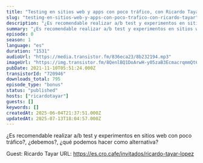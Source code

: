 ```yaml
---
title: "Testing en sitios web y apps con poco tráfico, con Ricardo Tayar"
slug: "testing-en-sitios-web-y-apps-con-poco-trafico-con-ricardo-tayar"
description: "¿Es recomendable realizar a/b test y experimentos en sitios web con poco tráfico?, ¿debemos?, ¿qué podemos hacer como alternativa?\n\nGuest: Ricardo Tayar\nURL: https://es.cro.cafe/invitados/ricardo-tayar-lopez"
summary: "¿Es recomendable realizar a/b test y experimentos en sitios web con poco tráfico?, ¿debemos?, ¿qué podemos hacer como alternativa?"
episode: 0
season: 1
language: "es"
duration: "1531"
audioUrl: "https://media.transistor.fm/836eca23/8b232194.mp3"
imageUrl: "https://img.transistor.fm/8QenlBQ1DoArwH-y05zaB3EcmacrqmmQt6zf5FKhFr4/rs:fill:3000:3000:1/q:60/aHR0cHM6Ly9pbWct/dXBsb2FkLXByb2R1/Y3Rpb24udHJhbnNp/c3Rvci5mbS84Yzlk/YmUzNTYxYjZiZDY2/N2FiMWZiMzg3ZDg1/MmZmYy5qcGc.webp"
pubDate: 2021-11-10T05:51:24.000Z
transistorId: "720946"
downloads_total: 795
episode_type: "bonus"
status: "published"
hosts: ["ricardotayar"]
guests: []
keywords: []
createdAt: 2025-06-04T21:37:51.000Z
updatedAt: 2025-07-13T18:04:57.000Z
---
```


¿Es recomendable realizar a/b test y experimentos en sitios web con poco tráfico?, ¿debemos?, ¿qué podemos hacer como alternativa?

Guest: Ricardo Tayar
URL: https://es.cro.cafe/invitados/ricardo-tayar-lopez
